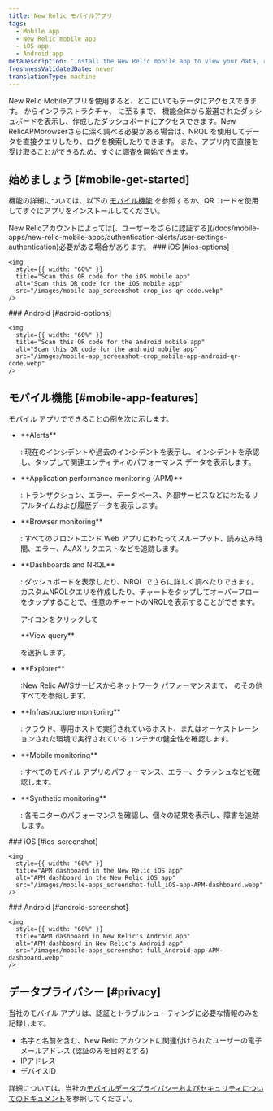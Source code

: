 ```yaml
---
title: New Relic モバイルアプリ
tags:
  - Mobile app
  - New Relic mobile app
  - iOS app
  - Android app
metaDescription: 'Install the New Relic mobile app to view your data, run queries, and receive and create alerts.'
freshnessValidatedDate: never
translationType: machine
---
```


New Relic Mobileアプリを使用すると、どこにいてもデータにアクセスできます。 からインフラストラクチャ、 に至るまで、 機能全体から厳選されたダッシュボードを表示し、作成したダッシュボードにアクセスできます。New RelicAPMbrowserさらに深く調べる必要がある場合は、NRQL を使用してデータを直接クエリしたり、ログを検索したりできます。 また、アプリ内で直接<InlinePopover type="alerts"/>を受け取ることができるため、すぐに調査を開始できます。

## 始めましょう [#mobile-get-started]

機能の詳細については、以下の [モバイル機能](#mobile-app-features) を参照するか、QR コードを使用してすぐにアプリをインストールしてください。

<Callout variant="tip">
  New Relicアカウントによっては[、ユーザーをさらに認証する](/docs/mobile-apps/new-relic-mobile-apps/authentication-alerts/user-settings-authentication)必要がある場合があります。
</Callout>

<SideBySide>
  <Side>
    ### iOS [#ios-options]

    <img
      style={{ width: "60%" }}
      title="Scan this QR code for the iOS mobile app"
      alt="Scan this QR code for the iOS mobile app"
      src="/images/mobile-app_screenshot-crop_ios-qr-code.webp"
    />
  </Side>

  <Side>
    ### Android [#adroid-options]

    <img
      style={{ width: "60%" }}
      title="Scan this QR code for the android mobile app"
      alt="Scan this QR code for the android mobile app"
      src="/images/mobile-app_screenshot-crop_mobile-app-android-qr-code.webp"
    />
  </Side>
</SideBySide>

## モバイル機能 [#mobile-app-features]

モバイル アプリでできることの例を次に示します。

* <DNT>
    **Alerts**
  </DNT>

  : 現在のインシデントや過去のインシデントを表示し、インシデントを承認し、タップして関連エンティティのパフォーマンス データを表示します。

* <DNT>
    **Application performance monitoring (APM)**
  </DNT>

  : トランザクション、エラー、データベース、外部サービスなどにわたるリアルタイムおよび履歴データを表示します。

* <DNT>
    **Browser monitoring**
  </DNT>

  : すべてのフロントエンド Web アプリにわたってスループット、読み込み時間、エラー、AJAX リクエストなどを追跡します。

* <DNT>
    **Dashboards and NRQL**
  </DNT>

  : ダッシュボードを表示したり、NRQL でさらに詳しく調べたりできます。 カスタムNRQLクエリを作成したり、チャートをタップしてオーバーフローをタップすることで、任意のチャートのNRQLを表示することができます。

  <Icon name="fe-more-horizontal"/>

  アイコンをクリックして

  <DNT>
    **View query**
  </DNT>

  を選択します。

* <DNT>
    **Explorer**
  </DNT>

  :New Relic AWSサービスからネットワーク パフォーマンスまで、 のその他すべてを参照します。

* <DNT>
    **Infrastructure monitoring**
  </DNT>

  : クラウド、専用ホストで実行されているホスト、またはオーケストレーションされた環境で実行されているコンテナの健全性を確認します。

* <DNT>
    **Mobile monitoring**
  </DNT>

  : すべてのモバイル アプリのパフォーマンス、エラー、クラッシュなどを確認します。

* <DNT>
    **Synthetic monitoring**
  </DNT>

  : 各モニターのパフォーマンスを確認し、個々の結果を表示し、障害を追跡します。

<SideBySide>
  <Side>
    ### iOS [#ios-screenshot]

    <img
      style={{ width: "60%" }}
      title="APM dashboard in the New Relic iOS app"
      alt="APM dashboard in the New Relic iOS app"
      src="/images/mobile-apps_screenshot-full_iOS-app-APM-dashboard.webp"
    />
  </Side>

  <Side>
    ### Android [#android-screenshot]

    <img
      style={{ width: "60%" }}
      title="APM dashboard in New Relic's Android app"
      alt="APM dashboard in New Relic's Android app"
      src="/images/mobile-apps_screenshot-full_Android-app-APM-dashboard.webp"
    />
  </Side>
</SideBySide>

## データプライバシー [#privacy]

当社のモバイル アプリは、認証とトラブルシューティングに必要な情報のみを記録します。

* 名字と名前を含む、New Relic アカウントに関連付けられたユーザーの電子メールアドレス (認証のみを目的とする)
* IPアドレス
* デバイスID

詳細については、当社の[モバイルデータプライバシーおよびセキュリティについてのドキュメント](/docs/mobile-monitoring/new-relic-mobile/get-started/security-mobile-apps)を参照してください。
